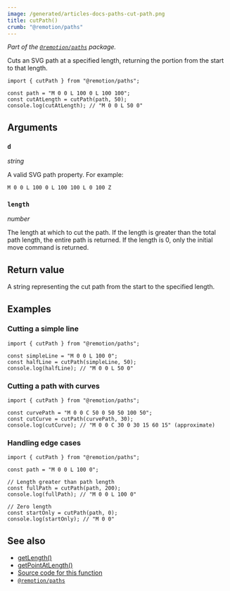 ```yaml
---
image: /generated/articles-docs-paths-cut-path.png
title: cutPath()
crumb: "@remotion/paths"
---
```


_Part of the [`@remotion/paths`](/docs/paths) package._

Cuts an SVG path at a specified length, returning the portion from the start to that length.

```tsx twoslash
import { cutPath } from "@remotion/paths";

const path = "M 0 0 L 100 0 L 100 100";
const cutAtLength = cutPath(path, 50);
console.log(cutAtLength); // "M 0 0 L 50 0"
```

## Arguments

### `d`

_string_

A valid SVG path property. For example:

```
M 0 0 L 100 0 L 100 100 L 0 100 Z
```

### `length`

_number_

The length at which to cut the path. If the length is greater than the total path length, the entire path is returned. If the length is 0, only the initial move command is returned.

## Return value

A string representing the cut path from the start to the specified length.

## Examples

### Cutting a simple line

```tsx twoslash
import { cutPath } from "@remotion/paths";

const simpleLine = "M 0 0 L 100 0";
const halfLine = cutPath(simpleLine, 50);
console.log(halfLine); // "M 0 0 L 50 0"
```

### Cutting a path with curves

```tsx twoslash
import { cutPath } from "@remotion/paths";

const curvePath = "M 0 0 C 50 0 50 50 100 50";
const cutCurve = cutPath(curvePath, 30);
console.log(cutCurve); // "M 0 0 C 30 0 30 15 60 15" (approximate)
```

### Handling edge cases

```tsx twoslash
import { cutPath } from "@remotion/paths";

const path = "M 0 0 L 100 0";

// Length greater than path length
const fullPath = cutPath(path, 200);
console.log(fullPath); // "M 0 0 L 100 0"

// Zero length
const startOnly = cutPath(path, 0);
console.log(startOnly); // "M 0 0"
```

## See also

- [getLength()](/docs/paths/get-length)
- [getPointAtLength()](/docs/paths/get-point-at-length)
- [Source code for this function](https://github.com/remotion-dev/remotion/blob/main/packages/paths/src/cut-path.ts)
- [`@remotion/paths`](/docs/paths)